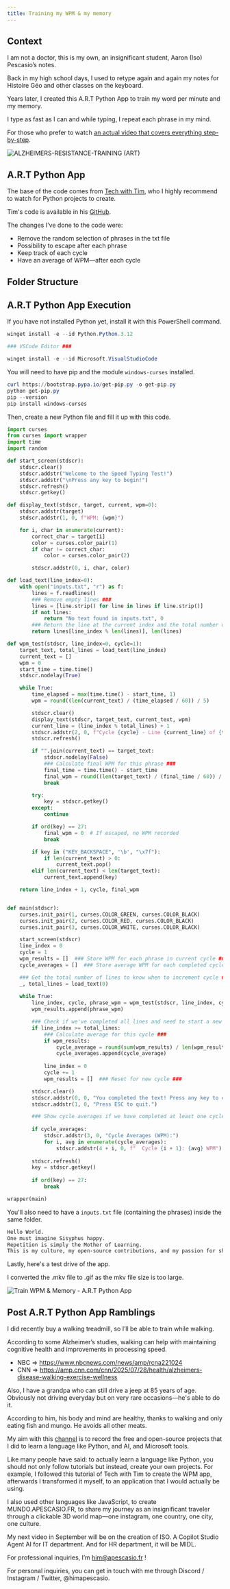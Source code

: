 ```yaml
---
title: Training my WPM & my memory
---
```


## Context

I am not a doctor, this is my own, an insignificant student, Aaron (Iso) Pescasio’s notes. 

Back in my high school days, I used to retype again and again my notes for Histoire Géo and other classes on the keyboard. 

Years later, I created this A.R.T Python App to train my word per minute and my memory. 

I type as fast as I can and while typing, I repeat each phrase in my mind. 

For those who prefer to watch [an actual video that covers everything step-by-step](https://youtube.com/@apescasio).

![ALZHEIMERS-RESISTANCE-TRAINING (ART)](/images/python/art.png)

## A.R.T Python App

The base of the code comes from [Tech with Tim](https://www.youtube.com/watch?v=NQ5i1kJAA6Y), who I highly recommend to watch for Python projects to create.

Tim's code is available in his [GitHub](https://github.com/techwithtim/WPM_Typing_Test).

The changes I've done to the code were: 

- Remove the random selection of phrases in the txt file
- Possibility to escape after each phrase
- Keep track of each cycle
- Have an average of WPM—after each cycle

## Folder Structure 

<Files>
  <Folder name="C:\Alzheimers-Resistance-Training" defaultOpen>
    <File name="inputs.txt" />
    <File name="train.py" />
  </Folder>
</Files>

## A.R.T Python App Execution

If you have not installed Python yet, install it with this PowerShell command.

```ps1 title="install-python"
winget install -e --id Python.Python.3.12

### VSCode Editor ###

winget install -e --id Microsoft.VisualStudioCode
```

You will need to have pip and the module `windows-curses` installed.

```ps1 title="install-pip"
curl https://bootstrap.pypa.io/get-pip.py -o get-pip.py
python get-pip.py
pip --version
pip install windows-curses
```

Then, create a new Python file and fill it up with this code.

```py title="train.py"
import curses
from curses import wrapper
import time
import random

def start_screen(stdscr):
	stdscr.clear()
	stdscr.addstr("Welcome to the Speed Typing Test!")
	stdscr.addstr("\nPress any key to begin!")
	stdscr.refresh()
	stdscr.getkey()

def display_text(stdscr, target, current, wpm=0):
	stdscr.addstr(target)
	stdscr.addstr(1, 0, f"WPM: {wpm}")

	for i, char in enumerate(current):
		correct_char = target[i]
		color = curses.color_pair(1)
		if char != correct_char:
			color = curses.color_pair(2)

		stdscr.addstr(0, i, char, color)

def load_text(line_index=0):
	with open("inputs.txt", "r") as f:
		lines = f.readlines()
		### Remove empty lines ###
		lines = [line.strip() for line in lines if line.strip()]
		if not lines:
			return "No text found in inputs.txt", 0
		### Return the line at the current index and the total number of lines ###
		return lines[line_index % len(lines)], len(lines)

def wpm_test(stdscr, line_index=0, cycle=1):
	target_text, total_lines = load_text(line_index)
	current_text = []
	wpm = 0
	start_time = time.time()
	stdscr.nodelay(True)

	while True:
		time_elapsed = max(time.time() - start_time, 1)
		wpm = round((len(current_text) / (time_elapsed / 60)) / 5)

		stdscr.clear()
		display_text(stdscr, target_text, current_text, wpm)
		current_line = (line_index % total_lines) + 1
		stdscr.addstr(2, 0, f"Cycle {cycle} - Line {current_line} of {total_lines}")
		stdscr.refresh()

		if "".join(current_text) == target_text:
			stdscr.nodelay(False)
			### Calculate final WPM for this phrase ###
			final_time = time.time() - start_time
			final_wpm = round((len(target_text) / (final_time / 60)) / 5)
			break

		try:
			key = stdscr.getkey()
		except:
			continue

		if ord(key) == 27:
			final_wpm = 0  # If escaped, no WPM recorded
			break

		if key in ("KEY_BACKSPACE", '\b', "\x7f"):
			if len(current_text) > 0:
				current_text.pop()
		elif len(current_text) < len(target_text):
			current_text.append(key)

	return line_index + 1, cycle, final_wpm


def main(stdscr):
	curses.init_pair(1, curses.COLOR_GREEN, curses.COLOR_BLACK)
	curses.init_pair(2, curses.COLOR_RED, curses.COLOR_BLACK)
	curses.init_pair(3, curses.COLOR_WHITE, curses.COLOR_BLACK)

	start_screen(stdscr)
	line_index = 0
	cycle = 1
	wpm_results = []  ### Store WPM for each phrase in current cycle ###
	cycle_averages = []  ### Store average WPM for each completed cycle ###

	### Get the total number of lines to know when to increment cycle ###
	_, total_lines = load_text(0)
	
	while True:
		line_index, cycle, phrase_wpm = wpm_test(stdscr, line_index, cycle)
		wpm_results.append(phrase_wpm)

		### Check if we've completed all lines and need to start a new cycle ###
		if line_index >= total_lines:
			### Calculate average for this cycle ###
			if wpm_results:
				cycle_average = round(sum(wpm_results) / len(wpm_results))
				cycle_averages.append(cycle_average)
			
			line_index = 0
			cycle += 1
			wpm_results = []  ### Reset for new cycle ###

		stdscr.clear()
		stdscr.addstr(0, 0, "You completed the text! Press any key to continue...")
		stdscr.addstr(1, 0, "Press ESC to quit.")

		### Show cycle averages if we have completed at least one cycle ###
		
		if cycle_averages:
			stdscr.addstr(3, 0, "Cycle Averages (WPM):")
			for i, avg in enumerate(cycle_averages):
				stdscr.addstr(4 + i, 0, f"  Cycle {i + 1}: {avg} WPM")
		
		stdscr.refresh()
		key = stdscr.getkey()
		
		if ord(key) == 27:
			break

wrapper(main)

```

You'll also need to have a `inputs.txt` file (containing the phrases) inside the same folder.

```txt title="inputs.txt"
Hello World. 
One must imagine Sisyphus happy.
Repetition is simply the Mother of Learning.
This is my culture, my open-source contributions, and my passion for sharing knowledge.
```
Lastly, here's a test drive of the app.

I converted the .mkv file to .gif as the mkv file size is too large.

![Train WPM & Memory - A.R.T Python App](/images/python/art_execution.gif)

## Post A.R.T Python App Ramblings

I did recently buy a walking treadmill, so I’ll be able to train while walking. 

According to some Alzheimer’s studies, walking can help with maintaining cognitive health and improvements in processing speed.

- NBC => https://www.nbcnews.com/news/amp/rcna221024
- CNN => https://amp.cnn.com/cnn/2025/07/28/health/alzheimers-disease-walking-exercise-wellness

Also, I have a grandpa who can still drive a jeep at 85 years of age. Obviously not driving everyday but on very rare occasions—he's able to do it.

According to him, his body and mind are healthy, thanks to walking and only eating fish and mungo. He avoids all other meats.

My aim with this [channel](https://youtube.com/@apescasio) is to record the free and open-source projects that I did to learn a language like Python, and AI, and Microsoft tools.

Like many people have said: to actually learn a language like Python, you should not only follow tutorials but instead, create your own projects. For example, I followed this tutorial of Tech with Tim to create the WPM app, afterwards I transformed it myself, to an application that I would actually be using. 

I also used other languages like JavaScript, to create MUNDO.APESCASIO.FR, to share my journey as an insignificant traveler through a clickable 3D world map—one instagram, one country, one city, one culture. 

My next video in September will be on the creation of ISO. A Copilot Studio Agent AI for IT department. And for HR department, it will be MIDL. 

For professional inquiries, I’m him@apescasio.fr ! 

For personal inquiries, you can get in touch with me through Discord / Instagram / Twitter, @himapescasio. 